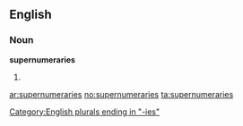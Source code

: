 ==English==

===Noun===
'''supernumeraries'''

# {{plural of|[[supernumerary]]}}

[[Category:English plurals ending in "-ies"]]

[[ar:supernumeraries]]
[[no:supernumeraries]]
[[ta:supernumeraries]]